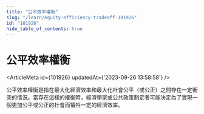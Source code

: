 ```yaml
---
title: "公平效率權衡"
slug: "/learn/equity-efficiency-tradeoff-101926"
id: "101926"
hide_table_of_contents: true
---
```



# 公平效率權衡

<ArticleMeta id={101926} updatedAt={'2023-09-26 13:58:58'} />
<div className='border-solid border-b border-t-0 my-4 border-[var(--ifm-color-gray-300)]' />

公平效率權衡是指在最大化經濟效率和最大化社會公平（或公正）之間存在一定衝突的情況。當存在這樣的權衡時，經濟學家或公共政策制定者可能決定為了實現一個更加公平或公正的社會而犧牲一定的經濟效率。
